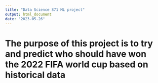 ```yaml
---
title: "Data Science 871 ML project"
output: html_document
date: "2023-05-26"
---
```



# The purpose of this project is to try and predict who should have won the 2022 FIFA world cup based on historical data 

```r

```

